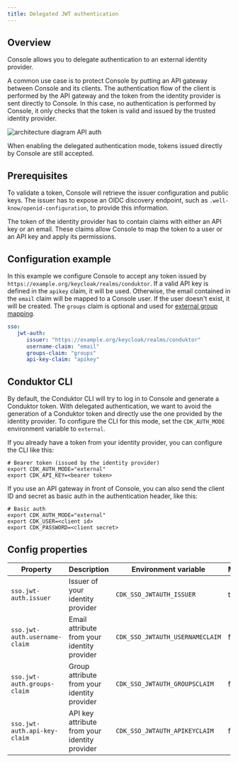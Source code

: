 ```yaml
---
title: Delegated JWT authentication 
---
```


## Overview

Console allows you to delegate authentication to an external identity provider.

A common use case is to protect Console by putting an API gateway between Console and its clients. The authentication flow of the client is performed by the API gateway and the token from the identity provider is sent directly to Console. In this case, no authentication is performed by Console, it only checks that the token is valid and issued by the trusted identity provider.

![architecture diagram API auth](/images/jwt-auth-api-gateway.png)

When enabling the delegated authentication mode, tokens issued directly by Console are still accepted.

## Prerequisites

To validate a token, Console will retrieve the issuer configuration and public keys. The issuer has to expose an OIDC discovery endpoint, such as `.well-know/openid-configuration`, to provide this information.

The token of the identity provider has to contain claims with either an API key or an email. These claims allow Console to map the token to a user or an API key and apply its permissions.

## Configuration example

In this example we configure Console to accept any token issued by `https://example.org/keycloak/realms/conduktor`. If a valid API key is defined in the `apikey` claim, it will be used. Otherwise, the email contained in the `email` claim will be mapped to a Console user. If the user doesn't exist, it will be created. The `groups` claim is optional and used for [external group mapping](/guide/conduktor-in-production/admin/user-access/external-groups-map).

```yaml title="platform-config.yaml"
sso:
   jwt-auth:
      issuer: "https://example.org/keycloak/realms/conduktor"
      username-claim: "email"
      groups-claim: "groups"
      api-key-claim: "apikey"
```

## Conduktor CLI

By default, the Conduktor CLI will try to log in to Console and generate a Conduktor token. With delegated authentication, we want to avoid the generation of a Conduktor token and directly use the one provided by the identity provider. To configure the CLI for this mode, set the `CDK_AUTH_MODE` environment variable to `external`.

If you already have a token from your identity provider, you can configure the CLI like this:

```shell
# Bearer token (issued by the identity provider)
export CDK_AUTH_MODE="external"
export CDK_API_KEY=<bearer token>
```

If you use an API gateway in front of Console, you can also send the client ID and secret as basic auth in the authentication header, like this:

```shell
# Basic auth
export CDK_AUTH_MODE="external"
export CDK_USER=<client id>
export CDK_PASSWORD=<client secret>
```

## Config properties

| Property                      | Description                                   | Environment variable            | Mandatory | Type   | Default  |
|-------------------------------|-----------------------------------------------|---------------------------------|-----------|--------|----------|
| `sso.jwt-auth.issuer`         | Issuer of your identity provider              | `CDK_SSO_JWTAUTH_ISSUER`        | true      | string | ∅        |
| `sso.jwt-auth.username-claim` | Email attribute from your identity provider   | `CDK_SSO_JWTAUTH_USERNAMECLAIM` | false     | string | `email`  |
| `sso.jwt-auth.groups-claim`   | Group attribute from your identity provider   | `CDK_SSO_JWTAUTH_GROUPSCLAIM`   | false     | string | `groups` |
| `sso.jwt-auth.api-key-claim`  | API key attribute from your identity provider | `CDK_SSO_JWTAUTH_APIKEYCLAIM`   | false     | string | `apikey` |
